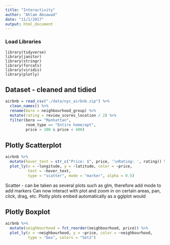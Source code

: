 ```yaml
---
title: "Interactivity"
author: "Ahlam Abuawad"
date: "11/1/2017"
output: html_document
---
```


### Load Libraries

```r_load_libraries
library(tidyverse)
library(janitor)
library(stringr)
library(forcats)
library(viridis)
library(plotly)
```

## Dataset - cleaned and tidied

```r
airbnb = read_csv("./data/nyc_airbnb.zip") %>% 
  clean_names() %>% 
  rename(boro = neighbourhood_group) %>% 
  mutate(rating = review_scores_location / 2) %>% 
  filter(boro == "Manhattan",
         room_type == "Entire home/apt",
         price > 100 & price < 400)
```

## Plotly Scatterplot

```r
airbnb %>% 
  mutate(hover_text = str_c("Price: $", price, '\nRating: ', rating)) %>% #adding text that says price when someone hovers over the points, use /n = new line
  plot_ly(x = ~longitude, y = ~latitude, color = ~price,
          text = ~hover_text,
          type = "scatter", mode = "marker", alpha = 0.5)
```

Scatter - can be taken as several plots such as glm, therefore add mode to add markers
Can now interact with plot and zoom in on certain areas, pan, click, drag, etc. 
Plotly plots embed automatically as a gglplot would

## Plotly Boxplot

```r
airbnb %>% 
  mutate(neighbourhood = fct_reorder(neighbourhood, price)) %>% 
  plot_ly(x = ~neighbourhood, y = ~price, color = ~neighbourhood,
          type = "box", colors = "Set2")
```

